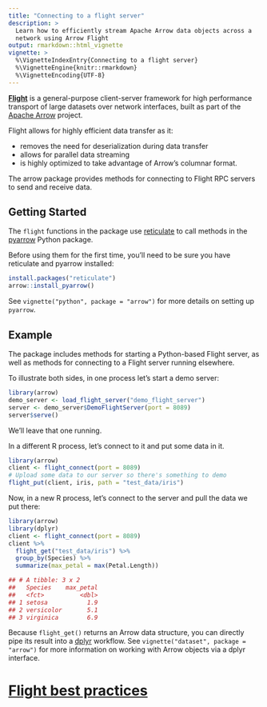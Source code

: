 ```yaml
---
title: "Connecting to a flight server"
description: >
  Learn how to efficiently stream Apache Arrow data objects across a 
  network using Arrow Flight 
output: rmarkdown::html_vignette
vignette: >
  %\VignetteIndexEntry{Connecting to a flight server}
  %\VignetteEngine{knitr::rmarkdown}
  %\VignetteEncoding{UTF-8}
---
```


[**Flight**](https://arrow.apache.org/blog/2019/10/13/introducing-arrow-flight/)
is a general-purpose client-server framework for high performance
transport of large datasets over network interfaces, built as part of the
[Apache Arrow](https://arrow.apache.org) project.

Flight allows for highly efficient data transfer as it:

* removes the need for deserialization during data transfer
* allows for parallel data streaming
* is highly optimized to take advantage of Arrow's columnar format.

The arrow package provides methods for connecting to Flight RPC servers
to send and receive data.

## Getting Started

The `flight` functions in the package use [reticulate](https://rstudio.github.io/reticulate/) to call methods in the
[pyarrow](https://arrow.apache.org/docs/python/api/flight.html) Python package.

Before using them for the first time,
you'll need to be sure you have reticulate and pyarrow installed:

```r
install.packages("reticulate")
arrow::install_pyarrow()
```

See `vignette("python", package = "arrow")` for more details on setting up
`pyarrow`.

## Example

The package includes methods for starting a Python-based Flight server, as well
as methods for connecting to a Flight server running elsewhere.

To illustrate both sides, in one process let's start a demo server:

```r
library(arrow)
demo_server <- load_flight_server("demo_flight_server")
server <- demo_server$DemoFlightServer(port = 8089)
server$serve()
```

We'll leave that one running.

In a different R process, let's connect to it and put some data in it.

```r
library(arrow)
client <- flight_connect(port = 8089)
# Upload some data to our server so there's something to demo
flight_put(client, iris, path = "test_data/iris")
```

Now, in a new R process, let's connect to the server and pull the data we
put there:

```r
library(arrow)
library(dplyr)
client <- flight_connect(port = 8089)
client %>%
  flight_get("test_data/iris") %>%
  group_by(Species) %>%
  summarize(max_petal = max(Petal.Length))

## # A tibble: 3 x 2
##   Species    max_petal
##   <fct>          <dbl>
## 1 setosa           1.9
## 2 versicolor       5.1
## 3 virginica        6.9
```

Because `flight_get()` returns an Arrow data structure, you can directly pipe
its result into a [dplyr](https://dplyr.tidyverse.org/) workflow.
See `vignette("dataset", package = "arrow")` for more information on working with Arrow objects via a dplyr interface.

# [Flight best practices](../cpp/flight.html#best-practices)
